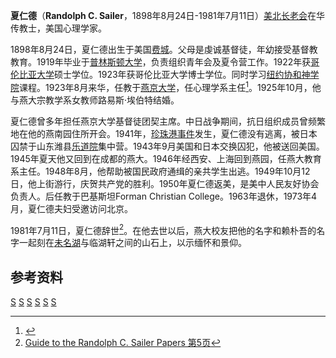 '''夏仁德'''（'''Randolph C. Sailer'''，1898年8月24日-1981年7月11日）[[美北长老会|美北长老会]]在华传教士，美国心理学家。

1898年8月24日，夏仁德出生于美国[[费城|费城]]。父母是虔诚基督徒，年幼接受基督教教育。1919年毕业于[[普林斯顿大学|普林斯顿大学]]，负责组织青年会及夏令营工作。1922年获[[哥伦比亚大学|哥伦比亚大学]]硕士学位。1923年获哥伦比亚大学博士学位。同时学习[[纽约协和神学院|纽约协和神学院]]课程。1923年8月来华，任教于[[燕京大学|燕京大学]]，任心理学系主任<ref>{{Cite web |url=http://www.bdcconline.net/en/stories/s/sailer-randolph-c.php |title=Randolph C. Sailer_华人基督教史人物辞典 |access-date=2009-05-18 |archive-url=https://web.archive.org/web/20141013174158/http://www.bdcconline.net/en/stories/s/sailer-randolph-c.php |archive-date=2014-10-13 |dead-url=yes }}</ref>。1925年10月，他与燕大宗教学系女教师路易斯·埃伯特结婚。

夏仁德曾多年担任燕京大学基督徒团契主席。中日战争期间，抗日组织成员曾频繁地在他的燕南园住所开会。1941年，[[珍珠港事件|珍珠港事件]]发生，夏仁德没有逃离，被日本囚禁于山东潍县[[乐道院|乐道院]]集中营。1943年9月美国和日本交换囚犯，他被送回美国。1945年夏天他又回到在成都的燕大。1946年经西安、上海回到燕园，任燕大教育系主任。1948年8月，他帮助被国民政府通缉的亲共学生出逃。1949年10月12日，他上街游行，庆贺共产党的胜利。1950年夏仁德返美，是美中人民友好协会负责人。后任教于巴基斯坦Forman Christian College。1963年退休，1973年4月，夏仁德夫妇受邀访问北京。

1981年7月11日，夏仁德辞世<ref>[http://drs.library.yale.edu:8083/fedora/get/divinity:148/PDF Guide to the Randolph C. Sailer Papers 第5页]{{Dead link}}</ref>。在他去世以后，燕大校友把他的名字和赖朴吾的名字一起刻在[[未名湖|未名湖]]与临湖轩之间的山石上，以示缅怀和景仰。

==参考资料==
<references/>

[[Category:1898年出生|S]]
[[Category:1981年逝世|S]]
[[Category:在华基督教传教士|S]]
[[Category:美国心理学家|S]]
[[Category:哥倫比亞大學校友|S]]
[[Category:普林斯頓大學校友|S]]